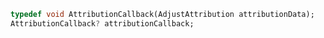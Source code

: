 ```dart
typedef void AttributionCallback(AdjustAttribution attributionData);
AttributionCallback? attributionCallback;
```
